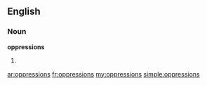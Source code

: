 ==English==

===Noun===
'''oppressions'''

# {{plural of|[[oppression]]}}

[[ar:oppressions]]
[[fr:oppressions]]
[[my:oppressions]]
[[simple:oppressions]]